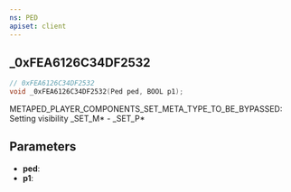 ```yaml
---
ns: PED
apiset: client
---
```

## _0xFEA6126C34DF2532

```c
// 0xFEA6126C34DF2532
void _0xFEA6126C34DF2532(Ped ped, BOOL p1);
```

METAPED_PLAYER_COMPONENTS_SET_META_TYPE_TO_BE_BYPASSED: Setting visibility
_SET_M* - _SET_P*

## Parameters
* **ped**:
* **p1**: